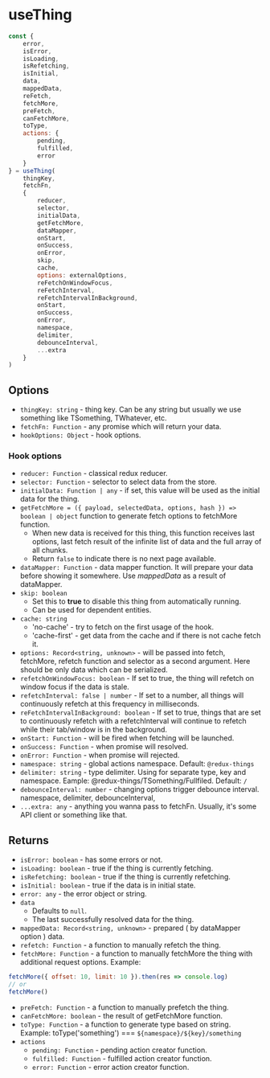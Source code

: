
<Meta title="API Reference/useThing" />

# useThing


```js
const {
    error,
    isError,
    isLoading,
    isRefetching,
    isInitial,
    data,
    mappedData,
    reFetch,
    fetchMore,
    preFetch,
    canFetchMore,
    toType,
    actions: {
        pending,
        fulfilled,
        error
    }
} = useThing(
    thingKey,
    fetchFn,
    {
        reducer,
        selector,
        initialData,
        getFetchMore,
        dataMapper,
        onStart,
        onSuccess,
        onError,
        skip,
        cache,
        options: externalOptions,
        reFetchOnWindowFocus,
        reFetchInterval,
        reFetchIntervalInBackground,
        onStart,
        onSuccess,
        onError,
        namespace,
        delimiter,
        debounceInterval,
        ...extra
    }
)
```

## Options
* `thingKey: string` - thing key. Can be any string but usually we use something like TSomething, TWhatever, etc.
* `fetchFn: Function` - any promise which will return your data.
* `hookOptions: Object` - hook options.

### Hook options

* `reducer: Function` - classical redux reducer.
* `selector: Function` - selector to select data from the store.
* `initialData: Function | any` - if set, this value will be used as the initial data for the thing.
* `getFetchMore = ({ payload, selectedData, options, hash }) => boolean | object` function to generate fetch options to fetchMore function.
    * When new data is received for this thing, this function receives last options, last fetch result of the infinite list of data and the full array of all chunks.
    * Return `false` to indicate there is no next page available.
* `dataMapper: Function` - data mapper function. It will prepare your data before showing it somewhere. Use *mappedData* as a result of dataMapper.
* `skip: boolean`
    * Set this to **true** to disable this thing from automatically running.
    * Can be used for dependent entities.
* `cache: string`
    * 'no-cache' - try to fetch on the first usage of the hook.
    * 'cache-first' - get data from the cache and if there is not cache fetch it.
* `options: Record<string, unknown>` - will be passed into fetch, fetchMore, refetch  function and selector as a second argument. Here should be only data which can be serialized.
* `refetchOnWindowFocus: boolean` - If set to true, the thing will refetch on window focus if the data is stale.
* `refetchInterval: false | number` - If set to a number, all things will continuously refetch at this frequency in milliseconds.
* `reFetchIntervalInBackground: boolean` - If set to true, things that are set to continuously refetch with a refetchInterval will continue to refetch while their tab/window is in the background.
* `onStart: Function` - will be fired when fetching will be launched.
* `onSuccess: Function` - when promise will resolved.
* `onError: Function` - when promise will rejected.
* `namespace: string` - global actions namespace. Default: `@redux-things`
* `delimiter: string` - type delimiter. Using for separate type, key and namespace. Eample: @redux-things/TSomething/Fullfiled. Default: `/`
* `debounceInterval: number` - changing options trigger debounce interval.
namespace,
        delimiter,
        debounceInterval,
* `...extra: any` - anything you wanna pass to fetchFn.  Usually, it's some API client or something like that.

## Returns

* `isError: boolean` - has some errors or not.
* `isLoading: boolean` - true if the thing is currently fetching.
* `isRefetching: boolean` - true if the thing is currently refetching.
* `isInitial: boolean` - true if the data is in initial state.
* `error: any` - the error object or string.
* `data`
    * Defaults to `null`.
    * The last successfully resolved data for the thing.
* `mappedData: Record<string, unknown>` - prepared ( by dataMapper option ) data.
* `refetch: Function` - a function to manually refetch the thing.
* `fetchMore: Function` - a function to manually fetchMore the thing with additional request options. Example:
```js
fetchMore({ offset: 10, limit: 10 }).then(res => console.log)
// or
fetchMore()
```
* `preFetch: Function` - a function to manually prefetch the thing.
* `canFetchMore: boolean` - the result of getFetchMore function.
* `toType: Function` - a function to generate type based on string. Example: toType('something') === `${namespace}/${key}/something`
* `actions`
    * `pending: Function` - pending action creator function.
    * `fulfilled: Function` - fulfilled action creator function.
    * `error: Function` - error action creator function.